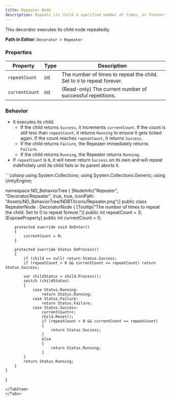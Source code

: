 ```yaml
---
title: Repeater Node
description: Repeats its child a specified number of times, or forever.
---
```


This decorator executes its child node repeatedly.

**Path in Editor:** `Decorator > Repeater`

### Properties

| Property         | Type | Description                                                        |
| ---------------- | ---- | ------------------------------------------------------------------ |
| `repeatCount`    | int  | The number of times to repeat the child. Set to `0` to repeat forever. |
| `currentCount`   | int  | (Read-only) The current number of successful repetitions.          |

### Behavior

-   It executes its child.
    -   If the child returns `Success`, it increments `currentCount`. If the count is still less than `repeatCount`, it returns `Running` to ensure it gets ticked again. If the count reaches `repeatCount`, it returns `Success`.
    -   If the child returns `Failure`, the Repeater immediately returns `Failure`.
    -   If the child returns `Running`, the Repeater returns `Running`.
-   If `repeatCount` is `0`, it will never return `Success` on its own and will repeat indefinitely until its child fails or its parent aborts it.

<Tabs>
<TabItem label="C# Code">
```csharp
using System.Collections;
using System.Collections.Generic;
using UnityEngine;

namespace ND_BehaviorTree
{
    [NodeInfo("Repeater", "Decorator/Repeater", true, true, iconPath: "Assets/ND_BehaviorTree/NDBT/Icons/Repeater.png")]
    public class RepeaterNode : DecoratorNode
    {
        [Tooltip("The number of times to repeat the child. Set to 0 to repeat forever.")]
        public int repeatCount = 3;
        [ExposeProperty]
        public int currentCount = 0;

        protected override void OnEnter()
        {
            currentCount = 0;
        }

        protected override Status OnProcess()
        {
            if (child == null) return Status.Success;
            if (repeatCount > 0 && currentCount >= repeatCount) return Status.Success;

            var childStatus = child.Process();
            switch (childStatus)
            {
                case Status.Running:
                    return Status.Running;
                case Status.Failure:
                    return Status.Failure;
                case Status.Success:
                    currentCount++;
                    child.Reset();
                    if (repeatCount > 0 && currentCount >= repeatCount)
                    {
                        return Status.Success;
                    }
                    else
                    {
                        return Status.Running;
                    }
            }
            return Status.Running;
        }
    }
}
```
</TabItem>
</Tabs>
